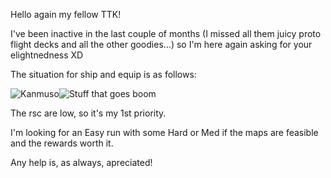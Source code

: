 Hello again my fellow TTK!

I've been inactive in the last couple of months (I missed all them juicy proto flight decks and all the other goodies...) so I'm here again asking for your elightnedness XD

The situation for ship and equip is as follows:

[[File:Ships_26-07-18.jpg|thumb|left|Kanmuso]][[File:Equip_26-07-18.jpg|thumb|Stuff that goes boom]]













The rsc are low, so it's my 1st priority.




I'm looking for an Easy run with some Hard or Med if the maps are feasible and the rewards worth it.




Any help is, as always, apreciated!<ac_metadata title="Easy Run for Summer18"> </ac_metadata>